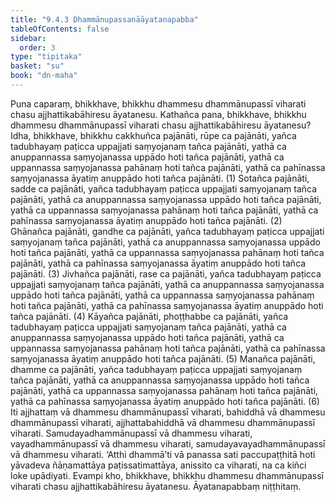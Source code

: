 ```yaml
---
title: "9.4.3 Dhammānupassanāāyatanapabba"
tableOfContents: false
sidebar:
  order: 3
type: "tipitaka"
basket: "su"
book: "dn-maha"
---
```



<DynamicBreadcrumb />

<Division number="384" book="dn-maha">

<Paragraph number="1016" book="dn-maha">
Puna caparaṃ, bhikkhave, bhikkhu dhammesu dhammānupassī viharati chasu ajjhattikabāhiresu āyatanesu. Kathañca pana, bhikkhave, bhikkhu dhammesu dhammānupassī viharati chasu ajjhattikabāhiresu āyatanesu?
</Paragraph>

<Paragraph number="1017" book="dn-maha">
Idha, bhikkhave, bhikkhu cakkhuñca pajānāti, rūpe ca pajānāti, yañca tadubhayaṃ paṭicca uppajjati saṃyojanaṃ tañca pajānāti, yathā ca anuppannassa saṃyojanassa uppādo hoti tañca pajānāti, yathā ca uppannassa saṃyojanassa pahānaṃ hoti tañca pajānāti, yathā ca pahīnassa saṃyojanassa āyatiṃ anuppādo hoti tañca pajānāti. (1)
</Paragraph>

<Paragraph number="1018" book="dn-maha">
Sotañca pajānāti, sadde ca pajānāti, yañca tadubhayaṃ paṭicca uppajjati saṃyojanaṃ tañca pajānāti, yathā ca anuppannassa saṃyojanassa uppādo hoti tañca pajānāti, yathā ca uppannassa saṃyojanassa pahānaṃ hoti tañca pajānāti, yathā ca pahīnassa saṃyojanassa āyatiṃ anuppādo hoti tañca pajānāti. (2)
</Paragraph>

<Paragraph number="1019" book="dn-maha">
Ghānañca pajānāti, gandhe ca pajānāti, yañca tadubhayaṃ paṭicca uppajjati saṃyojanaṃ tañca pajānāti, yathā ca anuppannassa saṃyojanassa uppādo hoti tañca pajānāti, yathā ca uppannassa saṃyojanassa pahānaṃ hoti tañca pajānāti, yathā ca pahīnassa saṃyojanassa āyatiṃ anuppādo hoti tañca pajānāti. (3)
</Paragraph>

<Paragraph number="1020" book="dn-maha">
Jivhañca pajānāti, rase ca pajānāti, yañca tadubhayaṃ paṭicca uppajjati saṃyojanaṃ tañca pajānāti, yathā ca anuppannassa saṃyojanassa uppādo hoti tañca pajānāti, yathā ca uppannassa saṃyojanassa pahānaṃ hoti tañca pajānāti, yathā ca pahīnassa saṃyojanassa āyatiṃ anuppādo hoti tañca pajānāti. (4)
</Paragraph>

<Paragraph number="1021" book="dn-maha">
Kāyañca pajānāti, phoṭṭhabbe ca pajānāti, yañca tadubhayaṃ paṭicca uppajjati saṃyojanaṃ tañca pajānāti, yathā ca anuppannassa saṃyojanassa uppādo hoti tañca pajānāti, yathā ca uppannassa saṃyojanassa pahānaṃ hoti tañca pajānāti, yathā ca pahīnassa saṃyojanassa āyatiṃ anuppādo hoti tañca pajānāti. (5)
</Paragraph>

<Paragraph number="1022" book="dn-maha">
Manañca pajānāti, dhamme ca pajānāti, yañca tadubhayaṃ paṭicca uppajjati saṃyojanaṃ tañca pajānāti, yathā ca anuppannassa saṃyojanassa uppādo hoti tañca pajānāti, yathā ca uppannassa saṃyojanassa pahānaṃ hoti tañca pajānāti, yathā ca pahīnassa saṃyojanassa āyatiṃ anuppādo hoti tañca pajānāti. (6)
</Paragraph>

<Paragraph number="1023" book="dn-maha">
Iti ajjhattaṃ vā dhammesu dhammānupassī viharati, bahiddhā vā dhammesu dhammānupassī viharati, ajjhattabahiddhā vā dhammesu dhammānupassī viharati. Samudayadhammānupassī vā dhammesu viharati, vayadhammānupassī vā dhammesu viharati, samudayavayadhammānupassī vā dhammesu viharati. ‘Atthi dhammā’ti vā panassa sati paccupaṭṭhitā hoti yāvadeva ñāṇamattāya paṭissatimattāya, anissito ca viharati, na ca kiñci loke upādiyati. Evampi kho, bhikkhave, bhikkhu dhammesu dhammānupassī viharati chasu ajjhattikabāhiresu āyatanesu.

</Paragraph>
</Division>

<Paragraph number="1024" type="center" book="dn-maha">
Āyatanapabbaṃ niṭṭhitaṃ.
</Paragraph>